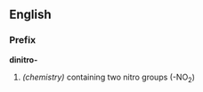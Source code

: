 ==English==
===Prefix===
''' dinitro- '''
#''(chemistry)'' containing two nitro groups (-NO<sub>2</sub>)